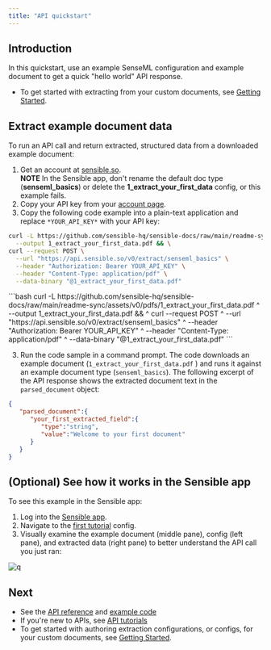 ```yaml
---
title: "API quickstart"
---
```


## Introduction

In this quickstart, use an example SenseML configuration and example document to get a quick "hello world" API response. 

* To get started with extracting from your custom documents, see [Getting Started](/welcome/getting-started-ai).

## Extract example document data

To run an API call and return extracted, structured data from a downloaded example document: 

1. Get an account at [sensible.so](https://app.sensible.so/register).  
**NOTE** In the Sensible app, don't rename the default doc type (**senseml\_basics**) or delete the **1\_extract\_your\_first\_data** config, or this example fails.
2. Copy your API key from your [account page](https://app.sensible.so/account/).
3. Copy the following code example into a plain-text application and replace `*YOUR_API_KEY*` with your API key:

<Tabs>
  <Tab title="Linux/Mac">

```bash
curl -L https://github.com/sensible-hq/sensible-docs/raw/main/readme-sync/assets/v0/pdfs/1_extract_your_first_data.pdf \
  --output 1_extract_your_first_data.pdf && \
curl --request POST \
  --url "https://api.sensible.so/v0/extract/senseml_basics" \
  --header "Authorization: Bearer YOUR_API_KEY" \
  --header "Content-Type: application/pdf" \
  --data-binary "@1_extract_your_first_data.pdf"
```  
</Tab>

  <Tab title="Windows">
```bash
curl -L https://github.com/sensible-hq/sensible-docs/raw/main/readme-sync/assets/v0/pdfs/1_extract_your_first_data.pdf ^
  --output 1_extract_your_first_data.pdf && ^
curl --request POST ^
  --url "https://api.sensible.so/v0/extract/senseml_basics" ^
  --header "Authorization: Bearer YOUR_API_KEY" ^
  --header "Content-Type: application/pdf" ^
  --data-binary "@1_extract_your_first_data.pdf"
```  
</Tab>

</Tabs>




3. Run the code sample in a command prompt. The code downloads an example document (`1_extract_your_first_data.pdf` ) and runs it against an example document type (`senseml_basics`). The following excerpt of the API response shows the extracted document text in the `parsed_document` object:


```json JSON
{
   "parsed_document":{
      "your_first_extracted_field":{
         "type":"string",
         "value":"Welcome to your first document"
      }
   }
}
```
## (Optional) See how it works in the Sensible app

To see this example in the Sensible app:

1. Log into the [Sensible app](https://app.sensible.so/signin/).
2. Navigate to the [first tutorial](https://app.sensible.so/editor/?d=senseml%5Fbasics&c=1%5Fextract%5Fyour%5Ffirst%5Fdata&g=1%5Fextract%5Fyour%5Ffirst%5Fdata) config.
3. Visually examine the example document (middle pane), config (left pane), and extracted data (right pane) to better understand the API call you just ran:

![q](/images/quick_1.png) 

## Next

* See the [API reference](/api-reference/introduction) and [example code](https://github.com/sensible-hq/sensible-code-examples)
* If you're new to APIs, see [API tutorials](/api-guides/api-tutorial/index-api-tutorial)
* To get started with authoring extraction configurations, or configs, for your custom documents, see [Getting Started](/welcome/getting-started-ai).